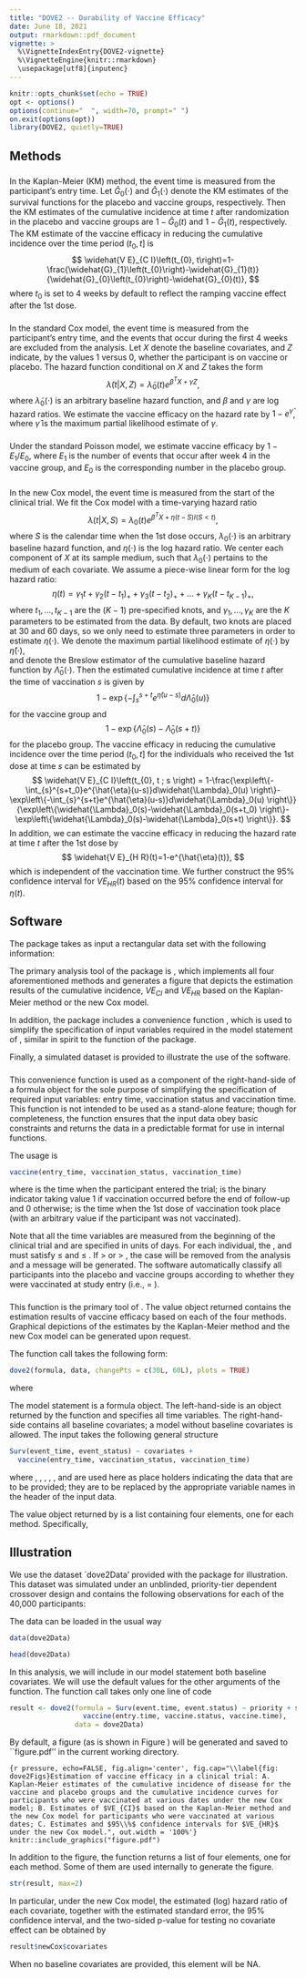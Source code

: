 ```yaml
---
title: "DOVE2 -- Durability of Vaccine Efficacy"
date: June 18, 2021
output: rmarkdown::pdf_document
vignette: >
  %\VignetteIndexEntry{DOVE2-vignette}
  %\VignetteEngine{knitr::rmarkdown}
  \usepackage[utf8]{inputenc}
---
```


```r
knitr::opts_chunk$set(echo = TRUE)
opt <- options()
options(continue="  ", width=70, prompt=" ")
on.exit(options(opt))
library(DOVE2, quietly=TRUE)
```

## Methods

### \textit{Kaplan-Meier Estimator}

In the Kaplan-Meier (KM) method, the event time is measured from the participant's entry time.
Let $\widehat{G}_0(\cdot)$ and $\widehat{G}_1(\cdot)$ denote the KM estimates of the 
survival functions for the placebo and vaccine groups, respectively. 
Then the KM estimates of the cumulative incidence at time $t$ after randomization
in the placebo and vaccine groups are
$1-\widehat{G}_0(t)$ and $1-\widehat{G}_1(t)$, respectively. 
The KM estimate of the vaccine efficacy in reducing the cumulative incidence over
the time period $(t_0, t]$ is 
$$
\widehat{V E}_{C I}\left(t_{0}, t\right)=1-\frac{\widehat{G}_{1}\left(t_{0}\right)-\widehat{G}_{1}(t)}{\widehat{G}_{0}\left(t_{0}\right)-\widehat{G}_{0}(t)},
$$
where $t_0$ is set to 4 weeks by default to reflect the ramping vaccine effect after the 1st dose.

### \textit{Standard Cox Model}

In the standard Cox model, the event time is measured from the participant's entry time, and the events that occur during the 
first 4 weeks are excluded from the analysis. 
Let $X$ denote the baseline covariates, and $Z$ indicate, by the values 1 versus 0, whether the participant is on vaccine or placebo. 
The hazard function conditional on $X$ and $Z$ takes the form 
$$
\widetilde{\lambda}(t|X, Z) = \widetilde{\lambda}_0(t)e^{\beta^TX+\gamma Z},
$$
where $\widetilde{\lambda}_0(\cdot)$ is an arbitrary baseline hazard function, 
and $\beta$ and $\gamma$ are log hazard ratios.
We estimate the vaccine efficacy on the hazard rate by $1-e^{\hat{\gamma}}$, 
where $\hat{\gamma}$ is the maximum partial likelihood estimate of $\gamma$. 
<!-- We can easily obtain the standard error estimate of this VE estimator by applying the Delta method. -->

### \textit{Standard Poisson Model}

Under the standard Poisson model, we estimate vaccine efficacy by $1-E_1/E_0$,
where $E_1$ is the number of events that occur after week 4 in the vaccine group,
and $E_0$ is the corresponding number in the placebo group.

### \textit{New Cox Model}

In the new Cox model, the event time is measured from the start of the clinical trial. 
We fit the Cox model with a time-varying hazard ratio
$$
\lambda(t|X, S) = \lambda_0(t)e^{\beta^TX+\eta(t-S) I(S<t)},
$$
where $S$ is the calendar time when the 1st dose occurs, 
$\lambda_0(\cdot)$ is an arbitrary baseline hazard function, 
and $\eta(\cdot)$ is the log hazard ratio. 
We center each component of $X$ at its sample medium, such that $\lambda_0(\cdot)$ 
pertains to the medium of each covariate.
We assume a piece-wise linear form for the log hazard ratio:
$$
\eta(t) = \gamma_1t+\gamma_2(t-t_1)_+ + \gamma_3(t-t_2)_+ +\dots + \gamma_K(t-t_{K-1})_+,
$$
where $t_1, \dots, t_{K-1}$ are the $(K-1)$ pre-specified knots, 
and $\gamma_1, \dots, \gamma_K$ are the $K$ parameters to be estimated from the data.
By default, two knots are placed at 30 and 60 days, so we only need to estimate three parameters 
in order to estimate $\eta(\cdot)$. 
We denote the maximum partial likelihood estimate of $\eta(\cdot)$ by $\hat{\eta}(\cdot)$,  
and denote the Breslow estimator of the cumulative baseline hazard function by $\widehat{\Lambda}_0(\cdot)$.
Then the estimated cumulative incidence at time $t$ after the time of vaccination $s$ is given by
$$
1-\exp\left\{-\int_{s}^{s+t}e^{\hat{\eta}(u-s)}d\widehat{\Lambda}_0(u) \right\}
$$
for the vaccine group and 
$$
1-\exp\left\{\widehat{\Lambda}_0(s)-\widehat{\Lambda}_0(s+t) \right\}
$$
for the placebo group.
The vaccine efficacy in reducing the cumulative incidence over the time period $(t_0, t]$ 
for the individuals who received the 1st dose at time $s$ can be estimated by 
$$
\widehat{V E}_{C I}\left(t_{0}, t ; s \right) = 1-\frac{\exp\left\{-\int_{s}^{s+t_0}e^{\hat{\eta}(u-s)}d\widehat{\Lambda}_0(u) \right\}-\exp\left\{-\int_{s}^{s+t}e^{\hat{\eta}(u-s)}d\widehat{\Lambda}_0(u) \right\}}{\exp\left\{\widehat{\Lambda}_0(s)-\widehat{\Lambda}_0(s+t_0) \right\}-\exp\left\{\widehat{\Lambda}_0(s)-\widehat{\Lambda}_0(s+t) \right\}}.
$$
In addition, we can estimate the vaccine efficacy in reducing the hazard rate 
at time $t$ after the 1st dose by
$$
\widehat{V E}_{H R}(t)=1-e^{\hat{\eta}(t)},
$$
which is independent of the vaccination time.
We further construct the 95\% confidence interval for $V E_{H R}(t)$ 
based on the 95\% confidence interval for $\eta(t)$.

## Software 

The \textbf{DOVE2} package takes as input a rectangular data set with the following information:

\begin{itemize}
\item \textbf{Entry time}: Calendar time when the participant entered the trial (in days).

\item \textbf{Event time}: Calendar time when the participant experienced symptomatic COVID-19 
  or when the follow-up ended, whichever occurred first (in days).
  
\item \textbf{Event status}: Binary indicator on whether symptomatic COVID-19 occurred 
  before the end of follow-up.
  
\item \textbf{Vaccination status}: Binary indicator taking value 1 if
  vaccination occurred before the end of follow-up and 0 otherwise.
  
\item \textbf{Vaccination time}: Calendar time when the 1st dose of vaccination took place 
  (in days, with an arbitrary value if the participant was not vaccinated).
  
\item \textbf{Covariates}: Baseline covariates (e.g., priority group, age, sex, ethnicity).
\end{itemize}

\vspace{.15in}

The primary analysis tool of the package is \textit{dove2()}, 
which implements all four aforementioned methods and 
generates a figure that depicts the estimation results 
of the cumulative incidence, $VE_{CI}$ and $VE_{HR}$
based on the Kaplan-Meier method or the new Cox model.

In addition, the package includes a convenience function
\textit{vaccine()}, which is used to simplify the specification of 
input variables required in the model statement of \textit{dove2()}, similar in 
spirit to the \textit{cluster()} function of the \textbf{survival} package. 

Finally, a simulated dataset is provided to illustrate the use of the software.

### \textit{vaccine()}

This convenience function is used as a component of the right-hand-side
of a formula object for the sole purpose of simplifying the specification
of required input variables: entry time, vaccination status
and vaccination time. This function is not intended to be used as
a stand-alone feature; though for completeness, the function ensures
that the input data obey basic constraints and returns 
the data in a predictable format for use in internal functions.

\vspace{.15in}

The usage is
```r
vaccine(entry_time, vaccination_status, vaccination_time)
```
where \texttt{entry\_time} is the time when the participant entered the trial;
\texttt{vaccination\_status} is the binary indicator taking value 1 if
vaccination occurred before the end of follow-up and 0 otherwise;
\texttt{vaccination\_time} is the time when the 1st dose of vaccination took place 
(with an arbitrary value if the participant was not vaccinated). 

\vspace{.15in}

Note that all the time variables are measured from the beginning of the 
clinical trial and are specified in units of days. 
For each individual, the \texttt{entry\_time}, \texttt{event\_time} and \texttt{vaccination\_time}
must satisfy \texttt{entry\_time} $\le$ \texttt{event\_time} and \texttt{entry\_time} $\le$ \texttt{vaccination\_time}. 
If \texttt{entry\_time} > \texttt{event\_time} or \texttt{entry\_time} > \texttt{vaccination\_time}, 
the case will be removed from the analysis and a message will be generated.
The software automatically classify all participants into the placebo 
and vaccine groups according to whether they were vaccinated at study entry 
(i.e., \texttt{vaccination\_time} = \texttt{entry\_time}). 

### \textit{dove2()}

This function is the primary tool of \textbf{DOVE2}. 
The value object returned contains the estimation results of vaccine efficacy based on 
each of the four methods. Graphical depictions of the estimates by the Kaplan-Meier 
method and the new Cox model can be generated upon request.

\vspace{.15in}

The function call takes the following form:

```r
dove2(formula, data, changePts = c(30L, 60L), plots = TRUE)
```
where 
\begin{itemize}
\item \texttt{formula} is a model statement. See below for further details. 
\item \texttt{data} is the data.frame object containing all required data
as previously described.
\item \texttt{changePts} is a numerical vector object to specify the change 
points (in days) of the piece-wise log-linear hazard ratio. 
The default change points are 30 and 60 days. 
\item \texttt{plots} is a logical object indicating whether graphical forms of the estimated
vaccine efficacy in reducing the cumulative incidence, $VE_{CI}$, and
in reducing the hazard rate, $VE_{HR}$, are to be generated. 
If TRUE (default), the plots will be generated and saved to a PDF file 
named ``figure.pdf'' in the current working directory. 
\end{itemize}

\vspace{.15in}

The model statement is a formula object. The left-hand-side is an
object returned by the \textit{vaccine()} function and specifies all
time variables. The right-hand-side contains all baseline covariates;
a model without baseline covariates is allowed. 
The \texttt{formula} input takes the following general structure

```r
Surv(event_time, event_status) ~ covariates + 
  vaccine(entry_time, vaccination_status, vaccination_time)
```

where \texttt{entry\_time}, \texttt{event\_time}, \texttt{event\_status}, \texttt{vaccination\_status}, \texttt{vaccination\_time}, 
and \texttt{covariates} are used here as place holders indicating the data that are to be provided; 
they are to be replaced by the appropriate variable names in the header of the input data.

\vspace{.15in}

The value object returned by \textit{dove2()} is a list containing four elements, 
one for each method. Specifically, 
\begin{itemize}
\item \textbf{Kaplan-Meier method}: A list containing two elements: 
  \begin{itemize}
  \item The jump points and survival probabilities of the KM estimates 
    for both the placebo and the vaccine groups.
  \item The estimated $VE_{CI}(t_0, t)$ at all jump points, 
    excluding the first 4 weeks of events after the 1st dose.
  \end{itemize}
\item \textbf{Standard Cox model}: A vector of the estimated vaccine efficacy and its standard error.
\item \textbf{Standard Poisson model}: A scalar of the estimated vaccine efficacy.
\item \textbf{New Cox model}: A list containing ten data frames:
  \begin{itemize}
  \item The estimated cumulative incidence for individuals who were vaccinated on the following four dates:
    (1) first entry time; (2) medium entry time; (3) last entry time; (4) last entry time + 2 months. 
  \item The estimated $VE_{CI}(t_0, t; s)$ for individuals who were vaccinated at the above four dates.
  \item The estimated $VE_{HR}(t)$ and its 95\% confidence interval.
  \item The estimation results on the hazard ratio of each covariate.
  \end{itemize}
\end{itemize}

## Illustration

We use the dataset `dove2Data' provided with the package for illustration.
This dataset was simulated under an unblinded, priority-tier dependent crossover 
design and contains the following observations for each of the 40,000 participants:

\begin{itemize}
\item \textbf{entry.time}: The entry time in days.
\item \textbf{event.time}: The time to event or censoring in days, whichever occurred first.
\item \textbf{event.status}: The binary indicator on whether the event occurred before censoring.
\item \textbf{vaccine.time}: The time of the 1st dose in days.
\item \textbf{vaccine.status}: The binary indicator on whether the vaccination occurred before censoring.
\item \textbf{priority}: A composite baseline priority score taking values 1-5.
\item \textbf{sex}: A binary indicator of sex (male/female).
\end{itemize}

\vspace{.15in}
  
The data can be loaded in the usual way
```r
data(dove2Data)
```

```r
head(dove2Data)
```

\vspace{.15in}

In this analysis, we will include in our model statement both baseline covariates. 
We will use the default values for the other arguments of the \textit{dove2()} function.
The function call takes only one line of code

```r
result <- dove2(formula = Surv(event.time, event.status) ~ priority + sex + 
                  vaccine(entry.time, vaccine.status, vaccine.time), 
                data = dove2Data)
```

\vspace{.15in}
 
By default, a figure (as is shown in Figure \ref{fig: dove2Figs}) will be generated and saved to ``figure.pdf'' in the current working directory.

```{r pressure, echo=FALSE, fig.align='center', fig.cap="\\label{fig: dove2Figs}Estimation of vaccine efficacy in a clinical trial: A. Kaplan-Meier estimates of the cumulative incidence of disease for the vaccine and placebo groups and the cumulative incidence curves for participants who were vaccinated at various dates under the new Cox model; B. Estimates of $VE_{CI}$ based on the Kaplan-Meier method and the new Cox model for participants who were vaccinated at various dates; C. Estimates and $95\\%$ confidence intervals for $VE_{HR}$ under the new Cox model.", out.width = '100%'}
knitr::include_graphics("figure.pdf")
```

\vspace{.15in}

In addition to the figure, the function returns a list of four elements, one for each method. Some of them are used internally to generate the figure.

```r
str(result, max=2)
```

\vspace{.15in}

In particular, under the new Cox model, the estimated (log) hazard ratio of each covariate, 
together with the estimated standard error, the $95\%$ confidence 
interval, and the two-sided p-value for testing no covariate effect can be obtained by  
      
```r
result$newCox$covariates
```

When no baseline covariates are provided, this element will be NA.

